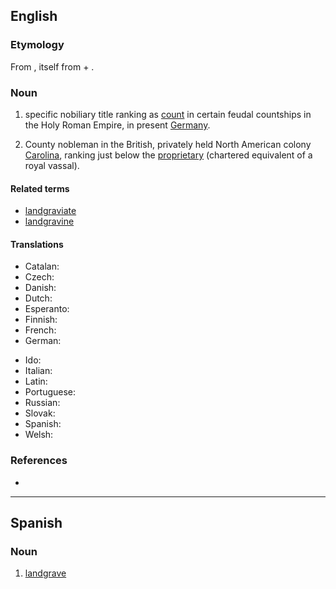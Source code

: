 ==English==
{{wikipedia}}

===Etymology===
From {{etyl|de|en}} {{m|de|Landgraf}}, itself from {{m|de|Land||land, territory, principality}} + {{m|de|Graf||count}}.

===Noun===
{{en-noun}}

# {{lb|en|rare}} specific nobiliary title ranking as [[count]] in certain feudal countships in the Holy Roman Empire, in present [[Germany]].
# County nobleman in the British, privately held North American colony [[Carolina]], ranking just below the [[proprietary]] (chartered equivalent of a royal vassal).

====Related terms====
* [[landgraviate]]
* [[landgravine]]

====Translations====
{{trans-top|renderings of Landgraf}}
* Catalan: {{t|ca|landgravi|m}}
* Czech: {{t|cs|lankrabě|m}}
* Danish: {{t|da|landgreve|c}}
* Dutch: {{t+|nl|landgraaf|m}}
* Esperanto: {{t|eo|landgrafo}}
* Finnish: {{t|fi|maakreivi}}
* French: {{t+|fr|landgrave|m}}
* German: {{t+|de|Landgraf|m}}
{{trans-mid}}
* Ido: {{t+|io|landgravo}}
* Italian: {{t+|it|langravio|m}}
* Latin: {{t|la|comes prīncipālis|m}} {{qualifier|Mediaeval}}
* Portuguese: {{t|pt|landegrave|m}}
* Russian: {{t+|ru|ландгра́ф}}
* Slovak: {{t|sk|landgróf|m}}
* Spanish: {{t|es|landgrave|m}}
* Welsh: {{t|cy|tiriarll|m}}
{{trans-bottom}}

{{trans-top|county nobleman in the British colony Carolina}}
{{trans-mid}}
{{trans-bottom}}

===References===
* {{R:Websters}}

----

==Spanish==
{{wikipedia|lang=es}}

===Noun===
{{es-noun|m|landgraves}}

# [[#English|landgrave]]